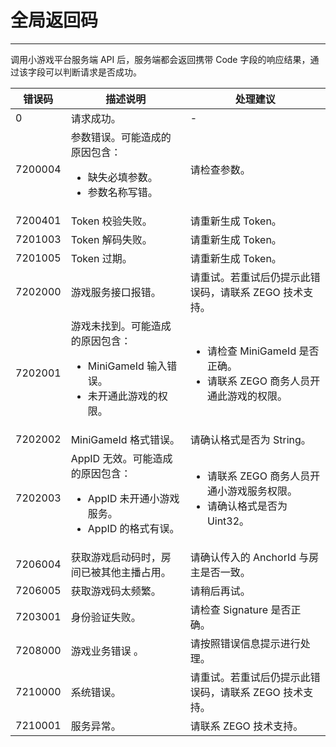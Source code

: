 
# 全局返回码
---

调用小游戏平台服务端 API 后，服务端都会返回携带 Code 字段的响应结果，通过该字段可以判断请求是否成功。

| 错误码 | 描述说明 | 处理建议 |
| ---- | ---- | ---- | 
| 0 | 请求成功。 | - | - |
| 7200004 | 参数错误。可能造成的原因包含：<ul><li>缺失必填参数。</li><li>参数名称写错。</li></ul> | 请检查参数。 |
| 7200401 | Token 校验失败。 | 请重新生成 Token。 |
| 7201003 | Token 解码失败。 | 请重新生成 Token。 |
| 7201005 | Token 过期。 | 请重新生成 Token。 |
| 7202000 | 游戏服务接口报错。 | 请重试。若重试后仍提示此错误码，请联系 ZEGO 技术支持。 |
| 7202001 |  游戏未找到。可能造成的原因包含：<ul><li>MiniGameId 输入错误。</li><li>未开通此游戏的权限。</li></ul> | <ul><li>请检查 MiniGameId 是否正确。</li><li>请联系 ZEGO 商务人员开通此游戏的权限。</li></ul> |
| 7202002 |  MiniGameId 格式错误。 | 请确认格式是否为 String。 |
| 7202003 |  AppID 无效。可能造成的原因包含：<ul><li>AppID 未开通小游戏服务。</li><li>AppID 的格式有误。</li></ul> | <ul><li>请联系 ZEGO 商务人员开通小游戏服务权限。</li><li>请确认格式是否为 Uint32。</li></ul> |
| 7206004 |  获取游戏启动码时，房间已被其他主播占用。 | 请确认传入的 AnchorId 与房主是否一致。 |
| 7206005 |  获取游戏码太频繁。| 请稍后再试。 |
| 7203001 |  身份验证失败。 | 请检查 Signature 是否正确。 |
| 7208000 |  游戏业务错误 。 | 请按照错误信息提示进行处理。 |
| 7210000 |  系统错误。 | 请重试。若重试后仍提示此错误码，请联系 ZEGO 技术支持。 |
| 7210001 |  服务异常。 | 请联系 ZEGO 技术支持。 |
